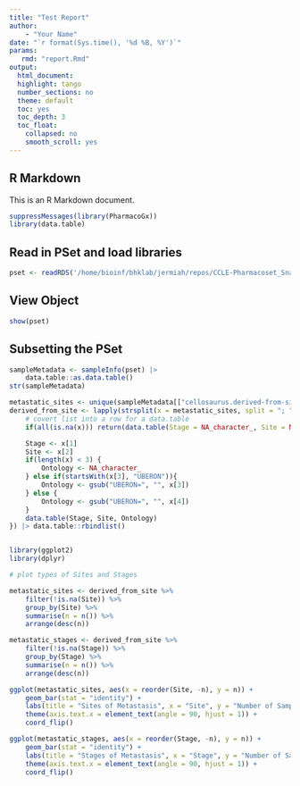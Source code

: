 ```yaml
---
title: "Test Report"
author:
    - "Your Name"
date: "`r format(Sys.time(), '%d %B, %Y')`"
params:
   rmd: "report.Rmd"
output:
  html_document:
  highlight: tango
  number_sections: no
  theme: default
  toc: yes
  toc_depth: 3
  toc_float:
    collapsed: no
    smooth_scroll: yes
---
```


## R Markdown

This is an R Markdown document.
``` r

suppressMessages(library(PharmacoGx))
library(data.table)
```


## Read in PSet and load libraries
``` r
pset <- readRDS('/home/bioinf/bhklab/jermiah/repos/CCLE-Pharmacoset_Snakemake/results/CCLE_PSet.RDS')
```


## View Object

``` r
show(pset)
```

## Subsetting the PSet

``` r
sampleMetadata <- sampleInfo(pset) |>
    data.table::as.data.table()
str(sampleMetadata)
```

``` r
metastatic_sites <- unique(sampleMetadata[["cellosaurus.derived-from-site"]])
derived_from_site <- lapply(strsplit(x = metastatic_sites, split = "; "), function(x){
    # covert list into a row for a data.table
    if(all(is.na(x))) return(data.table(Stage = NA_character_, Site = NA_character_, Ontology = NA_character_))

    Stage <- x[1]
    Site <- x[2]
    if(length(x) < 3) {
        Ontology <- NA_character_
    } else if(startsWith(x[3], "UBERON")){
        Ontology <- gsub("UBERON=", "", x[3])
    } else {
        Ontology <- gsub("UBERON=", "", x[4])
    }
    data.table(Stage, Site, Ontology)
}) |> data.table::rbindlist()


library(ggplot2)
library(dplyr)

# plot types of Sites and Stages

metastatic_sites <- derived_from_site %>%
    filter(!is.na(Site)) %>%
    group_by(Site) %>%
    summarise(n = n()) %>%
    arrange(desc(n))

metastatic_stages <- derived_from_site %>%
    filter(!is.na(Stage)) %>%
    group_by(Stage) %>%
    summarise(n = n()) %>%
    arrange(desc(n))

ggplot(metastatic_sites, aes(x = reorder(Site, -n), y = n)) +
    geom_bar(stat = "identity") +
    labs(title = "Sites of Metastasis", x = "Site", y = "Number of Samples") +
    theme(axis.text.x = element_text(angle = 90, hjust = 1)) +
    coord_flip()

ggplot(metastatic_stages, aes(x = reorder(Stage, -n), y = n)) +
    geom_bar(stat = "identity") +
    labs(title = "Stages of Metastasis", x = "Stage", y = "Number of Samples") +
    theme(axis.text.x = element_text(angle = 90, hjust = 1)) +
    coord_flip()
```

